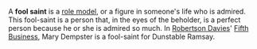 A '''fool saint''' is a [[role model]], or a figure in someone's life who is admired. This fool-saint is a person that, in the eyes of the beholder, is a perfect person because he or she is admired so much. In [[Robertson Davies]]' [[Media:Fifth Business|Fifth Business]], Mary Dempster is a fool-saint for Dunstable Ramsay.

{{vocab-stub}}